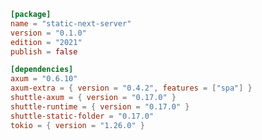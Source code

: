 ```toml Cargo.toml
[package]
name = "static-next-server"
version = "0.1.0"
edition = "2021"
publish = false

[dependencies]
axum = "0.6.10"
axum-extra = { version = "0.4.2", features = ["spa"] }
shuttle-axum = { version = "0.17.0" }
shuttle-runtime = { version = "0.17.0" }
shuttle-static-folder = "0.17.0"
tokio = { version = "1.26.0" }

```
